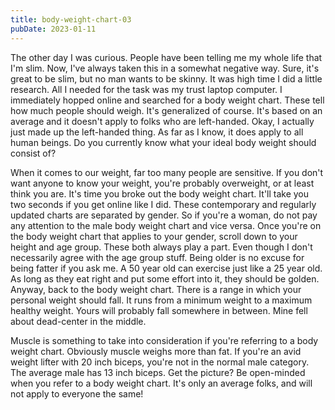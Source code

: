 ```yaml
---
title: body-weight-chart-03
pubDate: 2023-01-11
---
```


The other day I was curious. People have been telling me my whole life that I'm slim. Now, I've always taken this in a somewhat negative way. Sure, it's great to be slim, but no man wants to be skinny. It was high time I did a little research. All I needed for the task was my trust laptop computer. I immediately hopped online and searched for a body weight chart. These tell how much people should weigh. It's generalized of course. It's based on an average and it doesn't apply to folks who are left-handed. Okay, I actually just made up the left-handed thing. As far as I know, it does apply to all human beings. Do you currently know what your ideal body weight should consist of? 

When it comes to our weight, far too many people are sensitive. If you don't want anyone to know your weight, you're probably overweight, or at least think you are. It's time you broke out the body weight chart. It'll take you two seconds if you get online like I did. These contemporary and regularly updated charts are separated by gender. So if you're a woman, do not pay any attention to the male body weight chart and vice versa. Once you're on the body weight chart that applies to your gender, scroll down to your height and age group. These both always play a part. Even though I don't necessarily agree with the age group stuff. Being older is no excuse for being fatter if you ask me. A 50 year old can exercise just like a 25 year old. As long as they eat right and put some effort into it, they should be golden. Anyway, back to the body weight chart. There is a range in which your personal weight should fall. It runs from a minimum weight to a maximum healthy weight. Yours will probably fall somewhere in between. Mine fell about dead-center in the middle. 

Muscle is something to take into consideration if you're referring to a body weight chart. Obviously muscle weighs more than fat. If you're an avid weight lifter with 20 inch biceps, you're not in the normal male category. The average male has 13 inch biceps. Get the picture? Be open-minded when you refer to a body weight chart. It's only an average folks, and will not apply to everyone the same!
